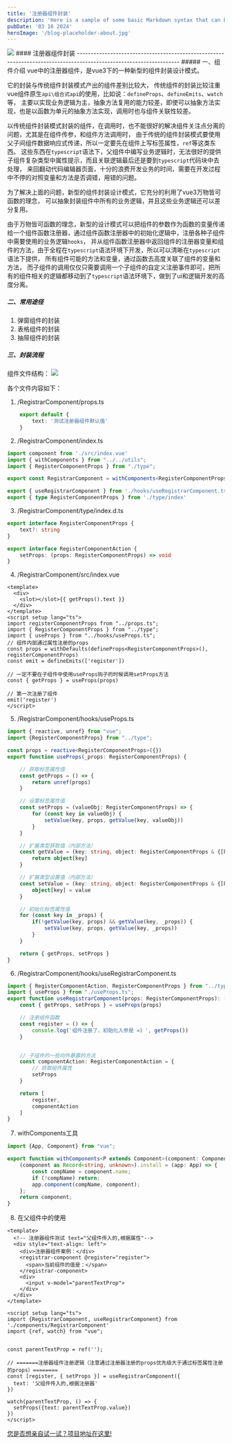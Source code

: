 ```yaml
---
title: '注册器组件封装'
description: 'Here is a sample of some basic Markdown syntax that can be used when writing Markdown content in Astro.'
pubDate: '03 16 2024'
heroImage: '/blog-placeholder-about.jpg'
---
```

<img src="/front-end-docs/blog-placeholder-about.jpg"/>
#### 注册器组件封装
-------------------------------------------------------------------------------------------------------------------
##### 一、组件介绍
vue中的注册器组件，是vue3下的一种新型的组件封装设计模式。

它的封装与传统组件封装模式产出的组件差别比较大，
传统组件的封装比较注重vue组件原生`api\组合式api`的使用，比如说：`defineProps`、`defineEmits`、`watch`等，
主要以实现业务逻辑为主，抽象方法复用的能力较差，即使可以抽象方法实现，也是以函数为单元的抽象方法实现，调用时也与组件关联性较差。

以传统组件封装模式封装的组件，在调用时，也不能很好的解决组件关注点分离的问题，尤其是在组件传参，和组件方法调用时，
由于传统的组件封装模式要使用父子间组件数据响应式传递，所以一定要先在组件上写标签属性，`ref`等这类东西。
这些东西在`typescript`语法下，父组件中编写业务逻辑时，无法很好的提供子组件复杂类型中属性提示，而且关联逻辑最后还是要到`typescript`代码块中去处理，
来回翻动代码编辑器页面，十分的浪费开发业务的时间，需要在开发过程中不停的对照变量和方法是否调错，用错的问题。

为了解决上面的问题，新型的组件封装设计模式，它充分的利用了vue3万物皆可函数的理念，
可以抽象封装组件中所有的业务逻辑，并且这些业务逻辑还可以差分复用。

由于万物皆可函数的理念，新型的设计模式可以把组件的参数作为函数的变量传递给一个组件函数注册器，通过组件函数注册器中的初始化逻辑中，注册各种子组件中需要使用的业务逻辑`hooks`，
并从组件函数注册器中返回组件的注册器变量和组件的方法，由于全程在`typescript`语法环境下开发，所以可以清晰在`typescript`语法下提供，
所有组件可能的方法和变量，通过函数去高度关联了组件的变量和方法，
而子组件的调用仅仅只需要调用一个子组件的自定义注册事件即可，把所有的组件相关的逻辑都移动到了`typescript`语法环境下，做到了ui和逻辑开发的高度分离。
##### 二、常用途径
1. 弹窗组件的封装
2. 表格组件的封装
3. 抽屉组件的封装
##### 三、封装流程
组件文件结构：
<img src="/front-end-docs/assets/文件结构.png" />

各个文件内容如下：
1. /RegistrarComponent/props.ts
```ts
    export default {
        text: '测试注册器组件默认值'
    }
```
2. /RegistrarComponent/index.ts
```ts
import component from './src/index.vue'
import { withComponents } from "../../utils";
import { RegisterComponentProps } from "./type";

export const RegistrarComponent = withComponents<RegisterComponentProps>(component)

export { useRegistrarComponent } from './hooks/useRegistrarComponent.ts'
export { type RegisterComponentProps } from './type/index'
```
3. /RegistrarComponent/type/index.d.ts
```ts
export interface RegisterComponentProps {
    text?: string
}

export interface RegisterComponentAction {
    setProps: (props: RegisterComponentProps) => void
}
```
4. /RegistrarComponent/src/index.vue
```vue
<template>
  <div>
    <slot></slot>{{ getProps().text }}
  </div>
</template>
<script setup lang="ts">
import registerComponentProps from "../props.ts";
import { RegisterComponentProps } from "../type";
import { useProps } from "../hooks/useProps.ts";
// 组件内部通过属性注册的props
const props = withDefaults(defineProps<RegisterComponentProps>(), registerComponentProps)
const emit = defineEmits(['register'])

// 一定不要在子组件中使用useProps钩子的时候调用setProps方法
const { getProps } = useProps(props)

// 第一次注册了组件
emit('register')
</script>
```
5. /RegistrarComponent/hooks/useProps.ts
```ts
import { reactive, unref} from "vue";
import {RegisterComponentProps} from "../type";

const props = reactive<RegisterComponentProps>({})
export function useProps(_props: RegisterComponentProps) {

    // 获取标签属性值
    const getProps = () => {
        return unref(props)
    }

    // 设置标签属性值
    const setProps = (valueObj: RegisterComponentProps) => {
        for (const key in valueObj) {
            setValue(key, props, getValue(key, valueObj))
        }
    }

    // 扩展类型获取值（内部方法）
    const getValue = (key: string, object: RegisterComponentProps & {[key: string]: any}) => {
        return object[key]
    }

    // 扩展类型设置值（内部方法）
    const setValue = (key: string, object: RegisterComponentProps & {[key: string]: any}, value: any) => {
        object[key] = value
    }

    // 初始化标签属性值
    for (const key in _props) {
        if(!getValue(key, props) && getValue(key, _props)) {
            setValue(key, props, getValue(key, _props))
        }
    }

    return { getProps, setProps }
}
```

6. /RegistrarComponent/hooks/useRegistrarComponent.ts
```ts
import { RegisterComponentAction, RegisterComponentProps } from "../type";
import { useProps } from "./useProps.ts";
export function useRegistrarComponent(props: RegisterComponentProps): [() => void, RegisterComponentAction] {
    const { getProps, setProps } = useProps(props)

    // 注册组件函数
    const register = () => {
        console.log('组件注册了，初始化入参是 =》', getProps())
    }


    // 子组件的一些向外暴露的方法
    const componentAction: RegisterComponentAction = {
        // 获取组件属性
        setProps
    }

    return [
        register,
        componentAction
    ]
}

```

7. withComponents工具
```ts
import {App, Component} from "vue";

export function withComponents<P extends Component>(component: Component<P>) {
    (component as Record<string, unknown>).install = (app: App) => {
        const compName = component.name;
        if (!compName) return;
        app.component(compName, component);
    };
    return component;
}

```
8. 在父组件中的使用
```vue
<template>
  <!-- 注册器组件测试 text="父组件传入的,根据属性"-->
  <div style="text-align: left">
    <div>注册器组件案例：</div>
    <registrar-component @register="register">
      <span>当前组件的值是：</span>
    </registrar-component>
    <div>
      <input v-model="parentTextProp">
    </div>
  </div>
</template>

<script setup lang="ts">
import {RegistrarComponent, useRegistrarComponent} from './components/RegistrarComponent'
import {ref, watch} from "vue";


const parentTextProp = ref('');

// =======注册器组件注册逻辑（注意通过注册器注册的props优先级大于通过标签属性注册的props）========
const [register, { setProps }] = useRegistrarComponent({
  text: '父组件传入的,根据注册器'
})

watch(parentTextProp, () => {
  setProps({text: parentTextProp.value})
})
</script>

```

<a href="https://gitee.com/hspt_1376355354/knowledge-sharing" target="_blank">您是否想亲自试一试？项目地址在这里!</a>





























